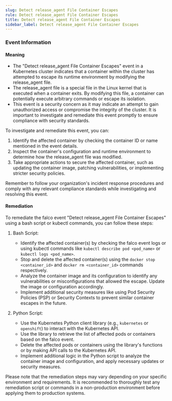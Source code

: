 ```yaml
--- 
slug: Detect release_agent File Container Escapes
rule: Detect release_agent File Container Escapes
title: Detect release_agent File Container Escapes
sidebar_label: Detect release_agent File Container Escapes
---
```

                   

### Event Information

#### Meaning

- The "Detect release_agent File Container Escapes" event in a Kubernetes cluster indicates that a container within the cluster has attempted to escape its runtime environment by modifying the release_agent file.
- The release_agent file is a special file in the Linux kernel that is executed when a container exits. By modifying this file, a container can potentially execute arbitrary commands or escape its isolation.
- This event is a security concern as it may indicate an attempt to gain unauthorized access or compromise the integrity of the cluster. It is important to investigate and remediate this event promptly to ensure compliance with security standards.

To investigate and remediate this event, you can:
1. Identify the affected container by checking the container ID or name mentioned in the event details.
2. Inspect the container's configuration and runtime environment to determine how the release_agent file was modified.
3. Take appropriate actions to secure the affected container, such as updating the container image, patching vulnerabilities, or implementing stricter security policies.

Remember to follow your organization's incident response procedures and comply with any relevant compliance standards while investigating and resolving this event.

#### Remediation

To remediate the falco event "Detect release_agent File Container Escapes" using a bash script or kubectl commands, you can follow these steps:

1. Bash Script:
   - Identify the affected container(s) by checking the falco event logs or using kubectl commands like `kubectl describe pod <pod_name>` or `kubectl logs <pod_name>`.
   - Stop and delete the affected container(s) using the `docker stop <container_id>` and `docker rm <container_id>` commands respectively.
   - Analyze the container image and its configuration to identify any vulnerabilities or misconfigurations that allowed the escape. Update the image or configuration accordingly.
   - Implement additional security measures like using Pod Security Policies (PSP) or Security Contexts to prevent similar container escapes in the future.

2. Python Script:
   - Use the Kubernetes Python client library (e.g., `kubernetes` or `openshift`) to interact with the Kubernetes API.
   - Use the library to retrieve the list of affected pods or containers based on the falco event.
   - Delete the affected pods or containers using the library's functions or by making API calls to the Kubernetes API.
   - Implement additional logic in the Python script to analyze the container image and configuration, and apply necessary updates or security measures.

Please note that the remediation steps may vary depending on your specific environment and requirements. It is recommended to thoroughly test any remediation script or commands in a non-production environment before applying them to production systems.

 